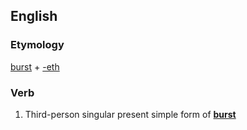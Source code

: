 ==English==

===Etymology===
[[burst]] + [[-eth]]

===Verb===
{{infl|en|verb form}}

# {{archaic}} Third-person singular present simple form of '''[[burst]]'''